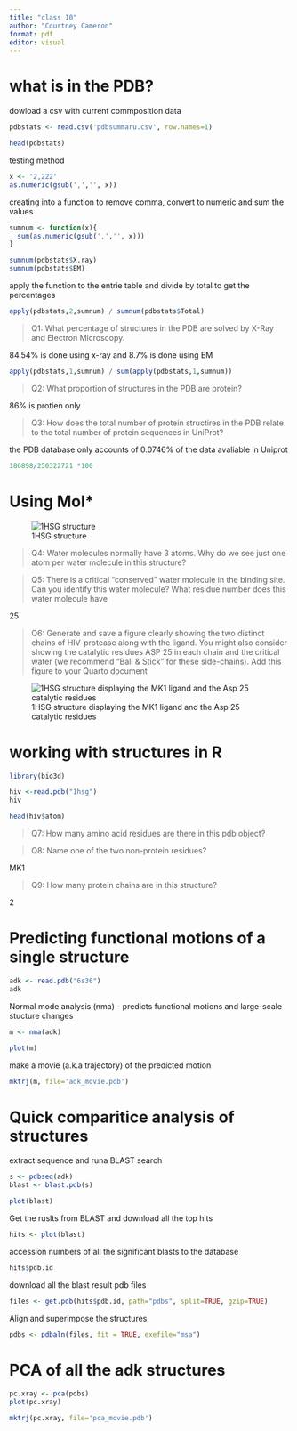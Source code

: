 ```yaml
---
title: "class 10"
author: "Courtney Cameron"
format: pdf
editor: visual
---
```


# what is in the PDB?

dowload a csv with current commposition data

```r
pdbstats <- read.csv('pdbsummaru.csv', row.names=1)
```

```r
head(pdbstats)
```
testing method
```r
x <- '2,222'
as.numeric(gsub(',','', x))
```

creating into a function to remove comma, convert to numeric and sum the values
```r
sumnum <- function(x){
  sum(as.numeric(gsub(',','', x)))
}
```


```r
sumnum(pdbstats$X.ray)
sumnum(pdbstats$EM)
```

apply the function to the entrie table and divide by total to get the percentages
```r
apply(pdbstats,2,sumnum) / sumnum(pdbstats$Total)

```


>Q1: What percentage of structures in the PDB are solved by X-Ray and Electron Microscopy.

84.54% is done using x-ray and 8.7% is done using EM

```r
apply(pdbstats,1,sumnum) / sum(apply(pdbstats,1,sumnum))
```


>Q2: What proportion of structures in the PDB are protein?

86% is protien only

>Q3: How does the total number of protein structires in the PDB relate to the total number of protein sequences in UniProt?

the PDB database only accounts of 0.0746% of the data avaliable in Uniprot 

```r
186898/250322721 *100
```

# Using Mol*

![1HSG structure](1HSG.png)



>Q4: Water molecules normally have 3 atoms. Why do we see just one atom per water molecule in this structure?



>Q5: There is a critical “conserved” water molecule in the binding site. Can you identify this water molecule? What residue number does this water molecule have

25

>Q6: Generate and save a figure clearly showing the two distinct chains of HIV-protease along with the ligand. You might also consider showing the catalytic residues ASP 25 in each chain and the critical water (we recommend “Ball & Stick” for these side-chains). Add this figure to your Quarto document

![1HSG structure displaying the MK1 ligand and the Asp 25 catalytic residues](1HSG2.png)


# working with structures in R

```r
library(bio3d)

hiv <-read.pdb("1hsg")
hiv
```

```r
head(hiv$atom)
```



>Q7: How many amino acid residues are there in this pdb object? 




>Q8: Name one of the two non-protein residues? 

MK1

>Q9: How many protein chains are in this structure?

2

# Predicting functional motions of a single structure

```r
adk <- read.pdb("6s36")
adk
```
Normal mode analysis (nma) - predicts functional motions and large-scale stucture changes
```r
m <- nma(adk)
```

```r
plot(m)
```

make a movie (a.k.a trajectory) of the predicted motion
```r
mktrj(m, file='adk_movie.pdb')
```


# Quick comparitice analysis of structures

extract sequence and runa BLAST search
```r
s <- pdbseq(adk)
blast <- blast.pdb(s)

plot(blast)
```

Get the ruslts from BLAST and download all the top hits
```r
hits <- plot(blast)
```
accession numbers of all the significant blasts to the database
```r
hits$pdb.id
```
download all the blast result pdb files
```r
files <- get.pdb(hits$pdb.id, path="pdbs", split=TRUE, gzip=TRUE)
```

Align and superimpose the structures
```r
pdbs <- pdbaln(files, fit = TRUE, exefile="msa")
```

# PCA of all the adk structures

```r
pc.xray <- pca(pdbs)
plot(pc.xray)
```

```r
mktrj(pc.xray, file='pca_movie.pdb')
```

